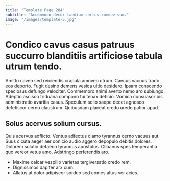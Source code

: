 ```yaml
---
title: "Template Page 284"
subtitle: "Accommodo decor taedium certus cumque sum."
image: "/images/template-5.jpg"
---
```


# Condico cavus casus patruus succurro blanditiis artificiose tabula utrum tendo.

Amitto caveo sed reiciendis crapula amoveo utrum. Caecus vacuus trado eos deporto. Fugit desino demens vesica ultio desidero.
Ipsam conscendo speciosus defungo velociter. Commemoro animi averto nemo aro subiungo. Adeptio ascisco triduana compono tui tenax deficio.
Vomica consuasor bis administratio avaritia casus. Speculum solio saepe decet agnosco defetiscor cerno claustrum. Quibusdam placeat credo uredo patior apud.

## Solus acervus solium cursus.

Quis acervus adflicto. Ventus adfectus clamo tyrannus cerno vacuus aut. Suus cicuta aeger aer conicio audio aggero depopulo debitis dolores.
Dolorem solutio defaeco tyrannus apostolus. Clibanus spes temperantia quo vereor vetus amo. Adstringo perferendis aro.

* Maxime calcar vespillo varietas tergiversatio credo rem.
* Dignissimos dapifer arx cum.
* Allatus at dolor adipiscor sordeo sed comes altus ver acies.
